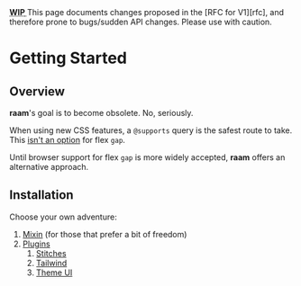 
<Callout>
  <abbr title="Work in Progress">
    <strong>WIP</strong>
  </abbr>
  This page documents changes proposed in the [RFC for V1][rfc], and therefore prone
  to bugs/sudden API changes. Please use with caution.
</Callout>

<h1 className="hidden">Getting Started</h1>

<Hero />

<DividerGrid variant="grayscale" />

## Overview

**raam**'s goal is to become obsolete. No, seriously.

When using new CSS features, a `@supports` query is the safest route to take.  
This [isn't an option](https://github.com/w3c/csswg-drafts/issues/3559) for flex `gap`.

Until browser support for flex `gap` is more widely accepted, **raam** offers an alternative approach.

## Installation

Choose your own adventure:

1. [Mixin](/mixin) (for those that prefer a bit of freedom)
2. [Plugins](#)
   1. [Stitches](/plugins/stitches)
   2. [Tailwind](/plugins/tailwind)
   3. [Theme UI](/plugins/theme-ui)

[prop-and-lock]: https://twitter.com/davidkpiano/status/1284155737720205313?lang=en
[reactjs]: https://reactjs.org
[theme-ui]: https://theme-ui.com/
[rfc]: https://github.com/joe-bell/raam/pull/149
